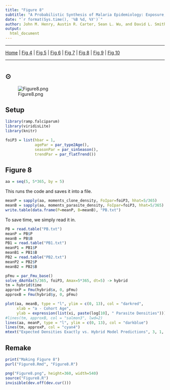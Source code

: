 ```yaml
---
title: "Figure 8"
subtitle: "A Probabilistic Synthesis of Malaria Epidemiology: Exposure, Infection, Parasite Densities, and Detection"
date: "`r format(Sys.time(), '%B %d, %Y')`"
author: John M. Henry, Austin R. Carter, Sean L. Wu, and David L. Smith
output:
  html_document 
---
```


***

[Home](Memory.html) | 
[Fig 4](Figure4.html) |
[Fig 5](Figure5.html) |
[Fig 6](Figure6.html) |
[Fig 7](Figure7.html) |
[Fig 8](Figure8.html) |
[Fig 9](Figure9.html) |
[Fig 10](Figure10.html)

***

# {.tabset}

## $\odot$

![Figure8.png](Figure8.png)

## Setup 

```r
library(ramp.falciparum)
library(viridisLite)
library(knitr)
```

```r
foiP3 = list(hbar = 1, 
             agePar = par_type2Age(), 
             seasonPar = par_sinSeason(), 
             trendPar = par_flatTrend())
```

## Figure 8 

```r
aa = seq(5, 5*365, by = 5)
```

This runs the code and saves it into a file.

```r
meanP = sapply(aa, moments_clone_density, FoIpar=foiP3, hhat=5/365)
meanB = sapply(aa, moments_parasite_density, FoIpar=foiP3, hhat=5/365)
write.table(data.frame(P=meanP, B=meanB), "PB.txt")
```

To save time, we simply read it in.  

```r
PB = read.table("PB.txt")
meanP = PB$P
meanB = PB$B
PB1 = read.table("PB1.txt")
meanP1 = PB1$P
meanB1 = PB1$B
PB2 = read.table("PB2.txt")
meanP2 = PB2$P
meanB2 = PB2$B
```


```r
pFmu = par_Fmu_base()
solve_dAoYda(5/365, foiP3, Amax=5*365, dt=5) -> hybrid
tm = hybrid$time
approxP = Fmu(hybrid$x, 0, pFmu)
approxB = Fmu(hybrid$y, 0, pFmu)

plot(aa, meanB, type = "l", ylim = c(0, 13), col = "darkred", 
     xlab = "a - Cohort Age", 
     ylab = expression(list(xi, paste(log[10], " Parasite Densities"))))
#lines(tm, approxB, col = "salmon3", lwd=2)
lines(aa, meanP, type = "l", ylim = c(0, 13), col = "darkblue")
lines(tm, approxP, col = "cyan4")
mtext("Expected Densities Exactly vs. Hybrid Model Predictions", 3, 1, at=365)
```

## Remake

```r
print("Making Figure 8")
purl("Figure8.Rmd", "Figure8.R")
```


```r
png("Figure8.png", height=360, width=540)
source("Figure8.R")
invisible(dev.off(dev.cur()))
```
